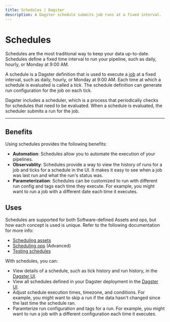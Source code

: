 ```yaml
---
title: Schedules | Dagster
description: A Dagster schedule submits job runs at a fixed interval.
---
```


# Schedules

Schedules are the most traditional way to keep your data up-to-date. Schedules define a fixed time interval to run your pipeline, such as daily, hourly, or Monday at 9:00 AM.

A schedule is a Dagster definition that is used to execute a [job](/concepts/ops-jobs-graphs/jobs) at a fixed interval, such as daily, hourly, or Monday at 9:00 AM. Each time at which a schedule is evaluated is called a _tick_. The schedule definition can generate run configuration for the job on each tick.

Dagster includes a scheduler, which is a process that periodically checks for schedules that need to be evaluated. When a schedule is evaluated, the scheduler submits a run for the job.

---

## Benefits

Using schedules provides the following benefits:

- **Automation**: Schedules allow you to automate the execution of your pipelines.
- **Observablity**: Schedules provide a way to view the history of runs for a job and ticks for a schedule in the UI. It makes it easy to see when a job was last run and what the run's status was.
- **Parameterization**: Schedules can be customized to run with different run config and tags each time they execute. For example, you might want to run a job with a different date each time it executes.

## Uses

Schedules are supported for both Software-defined Assets and ops, but how each concept is used is unique. Refer to the following documentation for more info:

- [Scheduling assets](/concepts/partitions-schedules-sensors/scheduling-assets)
- [Scheduling ops](/concepts/partitions-schedules-sensors/scheduling-ops) (Advanced)
- [Testing schedules](/concepts/partitions-schedules-sensors/testing-schedules)

With schedules, you can:

- View details of a schedule, such as tick history and run history, in the [Dagster UI](/concepts/webserver/ui#schedules).
- View all schedules defined in your Dagster deployment in the [Dagster UI](/concepts/webserver/ui#all-schedules).
- Adjust schedule execution times, timezone, and conditions. For example, you might want to skip a run if the data hasn't changed since the last time the schedule ran.
- Paramterize run configuration and tags for a run. For example, you might want to run a job with a different configuration each time it executes.
